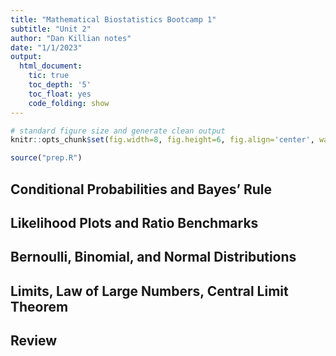 ```yaml
---
title: "Mathematical Biostatistics Bootcamp 1"
subtitle: "Unit 2"
author: "Dan Killian notes"
date: "1/1/2023"
output: 
  html_document:
    tic: true
    toc_depth: '5'
    toc_float: yes
    code_folding: show
---
```


```r

# standard figure size and generate clean output
knitr::opts_chunk$set(fig.width=8, fig.height=6, fig.align='center', warning=FALSE, message=FALSE, cache=TRUE, error=T)
```

```r
source("prep.R")
```

## Conditional Probabilities and Bayes' Rule



## Likelihood Plots and Ratio Benchmarks 


## Bernoulli, Binomial, and Normal Distributions


## Limits, Law of Large Numbers, Central Limit Theorem


## Review


